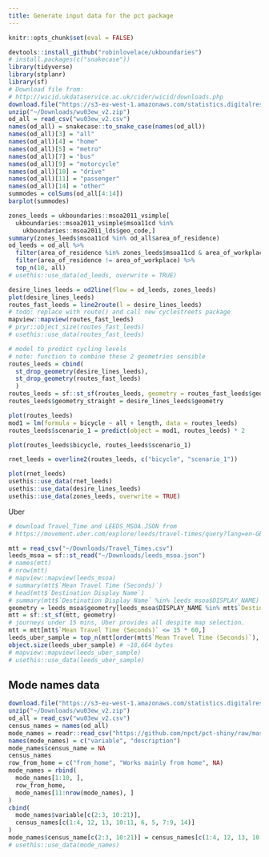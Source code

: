 ```yaml
---
title: Generate input data for the pct package
---
```


```r
knitr::opts_chunk$set(eval = FALSE)
```


```r
devtools::install_github("robinlovelace/ukboundaries")
# install.packages(c("snakecase"))
library(tidyverse)
library(stplanr)
library(sf)
# Download file from:
# http://wicid.ukdataservice.ac.uk/cider/wicid/downloads.php
download.file("https://s3-eu-west-1.amazonaws.com/statistics.digitalresources.jisc.ac.uk/dkan/files/FLOW/wu03ew_v2/wu03ew_v2.zip", "~/Downloads/wu03ew_v2.zip")
unzip("~/Downloads/wu03ew_v2.zip")
od_all = read_csv("wu03ew_v2.csv")
names(od_all) = snakecase::to_snake_case(names(od_all))
names(od_all)[3] = "all"
names(od_all)[4] = "home"
names(od_all)[5] = "metro"
names(od_all)[7] = "bus"
names(od_all)[9] = "motorcycle"
names(od_all)[10] = "drive"
names(od_all)[11] = "passenger"
names(od_all)[14] = "other"
summodes = colSums(od_all[4:14])
barplot(summodes)

zones_leeds = ukboundaries::msoa2011_vsimple[
  ukboundaries::msoa2011_vsimple$msoa11cd %in%
    ukboundaries::msoa2011_lds$geo_code,] 
summary(zones_leeds$msoa11cd %in% od_all$area_of_residence)
od_leeds = od_all %>% 
  filter(area_of_residence %in% zones_leeds$msoa11cd & area_of_workplace %in% zones_leeds$msoa11cd) %>% 
  filter(area_of_residence != area_of_workplace) %>% 
  top_n(10, all)
# usethis::use_data(od_leeds, overwrite = TRUE)
```

```r
desire_lines_leeds = od2line(flow = od_leeds, zones_leeds)
plot(desire_lines_leeds)
routes_fast_leeds = line2route(l = desire_lines_leeds)
# todo: replace with route() and call new cyclestreets package
mapview::mapview(routes_fast_leeds)
# pryr::object_size(routes_fast_leeds)
# usethis::use_data(routes_fast_leeds)
```

```r
# model to predict cycling levels
# note: function to combine these 2 geometries sensible
routes_leeds = cbind(
  st_drop_geometry(desire_lines_leeds),
  st_drop_geometry(routes_fast_leeds)
  )
routes_leeds = sf::st_sf(routes_leeds, geometry = routes_fast_leeds$geometry)
routes_leeds$geometry_straight = desire_lines_leeds$geometry

plot(routes_leeds)
mod1 = lm(formula = bicycle ~ all + length, data = routes_leeds)
routes_leeds$scenario_1 = predict(object = mod1, routes_leeds) * 2

plot(routes_leeds$bicycle, routes_leeds$scenario_1)

rnet_leeds = overline2(routes_leeds, c("bicycle", "scenario_1"))

plot(rnet_leeds)
usethis::use_data(rnet_leeds)
usethis::use_data(desire_lines_leeds)
usethis::use_data(zones_leeds, overwrite = TRUE)
```

Uber
```r
# download Travel_Time and LEEDS_MSOA.JSON from
# https://movement.uber.com/explore/leeds/travel-times/query?lang=en-GB&lat.=53.7892619&lng.=-1.6582168&z.=10.47&si=260&ti=145&ag=msoa&dt[tpb]=ALL_DAY&dt[wd;]=1,2,3,4,5,6,7&dt[dr][sd]=2018-01-01&dt[dr][ed]=2018-01-31&cd=&sa;=-1.5490774,53.8007554&sdn=Leeds,%20UK&ta;=&tdn=

mtt = read_csv("~/Downloads/Travel_Times.csv")
leeds_msoa = sf::st_read("~/Downloads/leeds_msoa.json")
# names(mtt)
# nrow(mtt)
# mapview::mapview(leeds_msoa)
# summary(mtt$`Mean Travel Time (Seconds)`)
# head(mtt$`Destination Display Name`)
# summary(mtt$`Destination Display Name` %in% leeds_msoa$DISPLAY_NAME)
geometry = leeds_msoa$geometry[leeds_msoa$DISPLAY_NAME %in% mtt$`Destination Display Name`] # subset based on mtt not msoa
mtt = sf::st_sf(mtt, geometry)
# journeys under 15 mins, Uber provides all despite map selection.
mtt = mtt[mtt$`Mean Travel Time (Seconds)` <= 15 * 60,]
leeds_uber_sample = top_n(mtt[order(mtt$`Mean Travel Time (Seconds)`), ], 10)
object.size(leeds_uber_sample) # ~18,664 bytes
# mapview::mapview(leeds_uber_sample)
# usethis::use_data(leeds_uber_sample)
```

## Mode names data

```r
download.file("https://s3-eu-west-1.amazonaws.com/statistics.digitalresources.jisc.ac.uk/dkan/files/FLOW/wu03ew_v2/wu03ew_v2.zip", "~/Downloads/wu03ew_v2.zip")
unzip("~/Downloads/wu03ew_v2.zip")
od_all = read_csv("wu03ew_v2.csv")
census_names = names(od_all)
mode_names = readr::read_csv("https://github.com/npct/pct-shiny/raw/master/regions_www/www/static/02_codebooks/commute/od_l_rf_codebook.csv")
names(mode_names) = c("variable", "description")
mode_names$census_name = NA
census_names
row_from_home = c("from_home", "Works mainly from home", NA)
mode_names = rbind(
  mode_names[1:10, ],
  row_from_home,
  mode_names[11:nrow(mode_names), ]
)
cbind(
  mode_names$variable[c(2:3, 10:21)],
  census_names[c(1:4, 12, 13, 10:11, 6, 5, 7:9, 14)]
)
mode_names$census_name[c(2:3, 10:21)] = census_names[c(1:4, 12, 13, 10:11, 6, 5, 7:9, 14)]
# usethis::use_data(mode_names)
```


